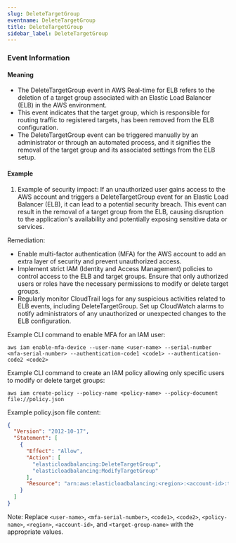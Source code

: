 ```yaml
--- 
slug: DeleteTargetGroup
eventname: DeleteTargetGroup
title: DeleteTargetGroup
sidebar_label: DeleteTargetGroup
---
```

                       

### Event Information

#### Meaning

- The DeleteTargetGroup event in AWS Real-time for ELB refers to the deletion of a target group associated with an Elastic Load Balancer (ELB) in the AWS environment.
- This event indicates that the target group, which is responsible for routing traffic to registered targets, has been removed from the ELB configuration.
- The DeleteTargetGroup event can be triggered manually by an administrator or through an automated process, and it signifies the removal of the target group and its associated settings from the ELB setup.

#### Example

1. Example of security impact: If an unauthorized user gains access to the AWS account and triggers a DeleteTargetGroup event for an Elastic Load Balancer (ELB), it can lead to a potential security breach. This event can result in the removal of a target group from the ELB, causing disruption to the application's availability and potentially exposing sensitive data or services.

Remediation:
- Enable multi-factor authentication (MFA) for the AWS account to add an extra layer of security and prevent unauthorized access.
- Implement strict IAM (Identity and Access Management) policies to control access to the ELB and target groups. Ensure that only authorized users or roles have the necessary permissions to modify or delete target groups.
- Regularly monitor CloudTrail logs for any suspicious activities related to ELB events, including DeleteTargetGroup. Set up CloudWatch alarms to notify administrators of any unauthorized or unexpected changes to the ELB configuration.

Example CLI command to enable MFA for an IAM user:
```
aws iam enable-mfa-device --user-name <user-name> --serial-number <mfa-serial-number> --authentication-code1 <code1> --authentication-code2 <code2>
```

Example CLI command to create an IAM policy allowing only specific users to modify or delete target groups:
```
aws iam create-policy --policy-name <policy-name> --policy-document file://policy.json
```

Example policy.json file content:
```json
{
  "Version": "2012-10-17",
  "Statement": [
    {
      "Effect": "Allow",
      "Action": [
        "elasticloadbalancing:DeleteTargetGroup",
        "elasticloadbalancing:ModifyTargetGroup"
      ],
      "Resource": "arn:aws:elasticloadbalancing:<region>:<account-id>:targetgroup/<target-group-name>"
    }
  ]
}
```

Note: Replace `<user-name>`, `<mfa-serial-number>`, `<code1>`, `<code2>`, `<policy-name>`, `<region>`, `<account-id>`, and `<target-group-name>` with the appropriate values.

 